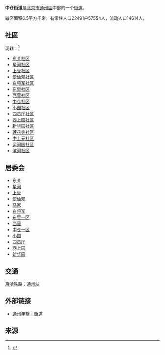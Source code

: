 {{中国乡级行政区
|景观照片文件名 = 
|景观照片描述 = 
|汉语拼音 = 
|其他语言 = 
|其他语言名称 = 
|旧称 = 
|地名出处 = 
|位置图文件名 = 
|位置图描述 = 
|自定义图片= 
|建置时间 = 
|政府驻地 = 
|毗邻 = 
|总面积 = 
|总人口 = 
|总人口年份 = 
|户籍人口 = 
|户籍人口年份 = 
|常住人口 = 
|常住人口年份 = 
|人口密度 = 
|GDP = 
|GDP年份 = 
|邮政编码 = 
|电话区号 = 10
|官方网站 = 
|网站名称 = 
|11/01/12/001/000}}
'''中仓街道'''是[[北京市|北京市]][[通州区_(北京市)|通州區]]中部的一个[[街道_(行政区划)|街道]]。

辖区面积6.5平方千米，有常住人口22491户57554人，流动人口14614人。

==社區==
现辖：<ref>{{PRC admin/ref sgc|11/01/12/001/000}}</ref>

*[[东关社区|东关社区]]
*[[星河社区|星河社区]]
*[[上营社区|上营社区]]
*[[悟仙观社区|悟仙观社区]]
*[[白将军社区|白将军社区]]
*[[东里社区|东里社区]]
*[[西营社区|西营社区]]
*[[中仓社区|中仓社区]]
*[[小园社区|小园社区]]
*[[四员厅社区|四员厅社区]]
*[[西上园社区|西上园社区]]
*[[新华园社区|新华园社区]]
*[[莲花寺社区|莲花寺社区]]
*[[中上元社区|中上元社区]]
*[[运河园社区|运河园社区]]
*[[滨河社区|滨河社区]]

==居委会==
*东关
*[[星河|星河]]
*[[上营|上营]]
*[[悟仙观|悟仙观]]
*[[马家|马家]]
*[[白将军|白将军]]
*[[东里一区|东里一区]]
*[[西营|西营]]
*[[中仓一区|中仓一区]]
*[[小园|小园]]
*[[四员厅|四员厅]]
*[[西上园|西上园]]
*[[新华园|新华园]]

==交通==
{{rint|cn|rail}}[[京哈铁路|京哈铁路]]：[[通州站|通州站]]

==外部链接==
*[http://www.bjtzh.gov.cn/portal/zjtz/tznj/lingba/a/webinfo/2009/02/1234165930589623.htm 通州年鑒 - 街道]{{Webarchive|url=https://archive.today/20121202115604/http://www.bjtzh.gov.cn/portal/zjtz/tznj/lingba/a/webinfo/2009/02/1234165930589623.htm |date=2012-12-02 }}

==来源==
{{Reflist}}

{{PRC admin/navcat|11/01/12/001/000}}
{{北京市通州区行政区划图}}



{{北京行政区划小作品}}